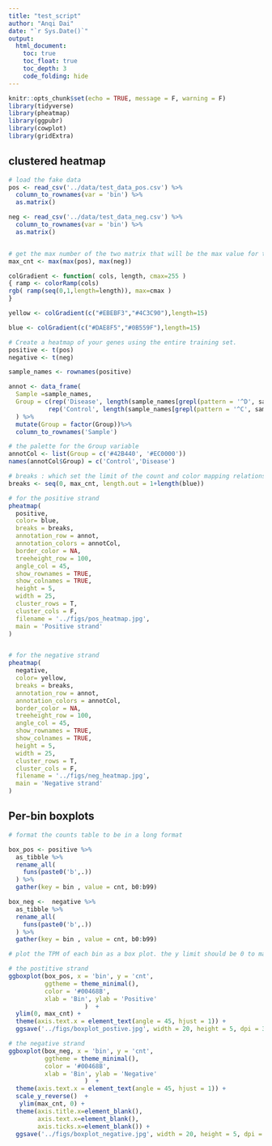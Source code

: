 ```yaml
---
title: "test_script"
author: "Anqi Dai"
date: "`r Sys.Date()`"
output:
  html_document:
    toc: true
    toc_float: true
    toc_depth: 3
    code_folding: hide
---
```


```r
knitr::opts_chunk$set(echo = TRUE, message = F, warning = F)
library(tidyverse)
library(pheatmap)
library(ggpubr)
library(cowplot)
library(gridExtra)
```

## clustered heatmap

```r
# load the fake data
pos <- read_csv('../data/test_data_pos.csv') %>%
  column_to_rownames(var = 'bin') %>%
  as.matrix()

neg <- read_csv('../data/test_data_neg.csv') %>%
  column_to_rownames(var = 'bin') %>%
  as.matrix()


# get the max number of the two matrix that will be the max value for the two heatmaps
max_cnt <- max(max(pos), max(neg))
```

```r
colGradient <- function( cols, length, cmax=255 )
{ ramp <- colorRamp(cols)
rgb( ramp(seq(0,1,length=length)), max=cmax )
}

yellow <- colGradient(c("#EBEBF3","#4C3C90"),length=15) 

blue <- colGradient(c("#DAE8F5","#0B559F"),length=15) 

# Create a heatmap of your genes using the entire training set.
positive <- t(pos)
negative <- t(neg)

sample_names <- rownames(positive)

annot <- data_frame(
  Sample =sample_names, 
  Group = c(rep('Disease', length(sample_names[grepl(pattern = '^D', sample_names)])),
           rep('Control', length(sample_names[grepl(pattern = '^C', sample_names)])) )
  ) %>%
  mutate(Group = factor(Group))%>%
  column_to_rownames('Sample')

# the palette for the Group variable
annotCol <- list(Group = c('#42B440', '#EC0000'))
names(annotCol$Group) = c('Control','Disease')

# breaks : which set the limit of the count and color mapping relationship
breaks <- seq(0, max_cnt, length.out = 1+length(blue))

```

```r
# for the positive strand
pheatmap(
  positive,
  color= blue, 
  breaks = breaks,
  annotation_row = annot,
  annotation_colors = annotCol,
  border_color = NA,
  treeheight_row = 100,
  angle_col = 45,
  show_rownames = TRUE,
  show_colnames = TRUE,
  height = 5,
  width = 25,
  cluster_rows = T,
  cluster_cols = F,
  filename = '../figs/pos_heatmap.jpg',
  main = 'Positive strand'
)


# for the negative strand
pheatmap(
  negative,
  color= yellow, 
  breaks = breaks,
  annotation_row = annot,
  annotation_colors = annotCol,
  border_color = NA,
  treeheight_row = 100,
  angle_col = 45,
  show_rownames = TRUE,
  show_colnames = TRUE,
  height = 5,
  width = 25,
  cluster_rows = T,
  cluster_cols = F,
  filename = '../figs/neg_heatmap.jpg',
  main = 'Negative strand'
)
```

## Per-bin boxplots

```r
# format the counts table to be in a long format

box_pos <- positive %>%
  as_tibble %>%
  rename_all(
    funs(paste0('b',.))
  ) %>%
  gather(key = bin , value = cnt, b0:b99)

box_neg <-  negative %>%
  as_tibble %>%
  rename_all(
    funs(paste0('b',.))
  ) %>%
  gather(key = bin , value = cnt, b0:b99)
```


```r
# plot the TPM of each bin as a box plot. the y limit should be 0 to max count too

# the postitive strand
ggboxplot(box_pos, x = 'bin', y = 'cnt',
          ggtheme = theme_minimal(),
          color = '#00468B',
          xlab = 'Bin', ylab = 'Positive'
                     )  +
  ylim(0, max_cnt) +
  theme(axis.text.x = element_text(angle = 45, hjust = 1)) +
  ggsave('../figs/boxplot_postive.jpg', width = 20, height = 5, dpi = 300)

# the negative strand
ggboxplot(box_neg, x = 'bin', y = 'cnt',
          ggtheme = theme_minimal(),
          color = '#00468B',
          xlab = 'Bin', ylab = 'Negative'
                     )  +
  theme(axis.text.x = element_text(angle = 45, hjust = 1)) +
  scale_y_reverse()  + 
   ylim(max_cnt, 0) +
  theme(axis.title.x=element_blank(),
        axis.text.x=element_blank(),
        axis.ticks.x=element_blank()) +
  ggsave('../figs/boxplot_negative.jpg', width = 20, height = 5, dpi = 300)

```

